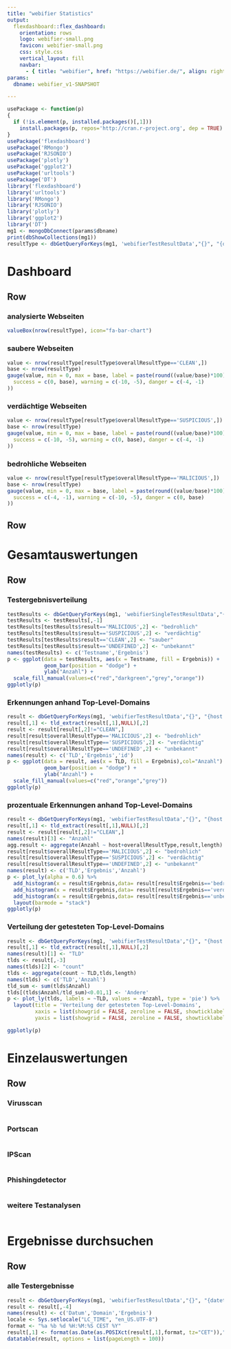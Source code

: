 ```yaml
---
title: "webifier Statistics"
output:
  flexdashboard::flex_dashboard:
    orientation: rows
    logo: webifier-small.png
    favicon: webifier-small.png
    css: style.css
    vertical_layout: fill 
    navbar:
      - { title: "webifier", href: "https://webifier.de/", align: right }
params:
  dbname: webifier_v1-SNAPSHOT

---
```


```r
usePackage <- function(p)
{
  if (!is.element(p, installed.packages()[,1]))
    install.packages(p, repos='http://cran.r-project.org', dep = TRUE)
}
usePackage('flexdashboard')
usePackage('RMongo')
usePackage('RJSONIO')
usePackage('plotly')
usePackage('ggplot2')
usePackage('urltools')
usePackage('DT')
library('flexdashboard')
library('urltools')
library('RMongo')
library('RJSONIO')
library('plotly')
library('ggplot2')
library('DT')
mg1 <- mongoDbConnect(params$dbname)
print(dbShowCollections(mg1))
resultType <- dbGetQueryForKeys(mg1, 'webifierTestResultData',"{}", "{overallResultType:1}",skip=0,limit=Inf)
```

Dashboard
=====================================

Row {data-height=100}
-----------------------------------------------------------------------

### analysierte Webseiten

```r
valueBox(nrow(resultType), icon="fa-bar-chart")
```

### saubere Webseiten

```r
value <- nrow(resultType[resultType$overallResultType=='CLEAN',])
base <- nrow(resultType)
gauge(value, min = 0, max = base, label = paste(round((value/base)*100),"%",sep=""), gaugeSectors(
  success = c(0, base), warning = c(-10, -5), danger = c(-4, -1)
))
```

### verdächtige Webseiten

```r
value <- nrow(resultType[resultType$overallResultType=='SUSPICIOUS',])
base <- nrow(resultType)
gauge(value, min = 0, max = base, label = paste(round((value/base)*100),"%",sep=""), gaugeSectors(
  success = c(-10, -5), warning = c(0, base), danger = c(-4, -1)
))
```

### bedrohliche Webseiten

```r
value <- nrow(resultType[resultType$overallResultType=='MALICIOUS',])
base <- nrow(resultType)
gauge(value, min = 0, max = base, label = paste(round((value/base)*100),"%",sep=""), gaugeSectors(
  success = c(-4, -1), warning = c(-10, -5), danger = c(0, base)
))
```

Row
-----------------------------------------------------------------------

Gesamtauswertungen
=====================================

Row {.tabset .tabset-fade}
-----------------------------------------------------------------------

### Testergebnisverteilung

```r
testResults <- dbGetQueryForKeys(mg1, 'webifierSingleTestResultData',"{}", '{_id:0,name:1,result:1}',skip=0,limit=Inf)
testResults <- testResults[,-1]
testResults[testResults$result=='MALICIOUS',2] <- "bedrohlich"
testResults[testResults$result=='SUSPICIOUS',2] <- "verdächtig"
testResults[testResults$result=='CLEAN',2] <- "sauber"
testResults[testResults$result=='UNDEFINED',2] <- "unbekannt"
names(testResults) <- c('Testname','Ergebnis')
p <- ggplot(data = testResults, aes(x = Testname, fill = Ergebnis)) +
            geom_bar(position = "dodge") +
            ylab("Anzahl") + 
  scale_fill_manual(values=c("red","darkgreen","grey","orange"))
ggplotly(p)

```

### Erkennungen anhand Top-Level-Domains

```r
result <- dbGetQueryForKeys(mg1, 'webifierTestResultData',"{}", "{host:1,overallResultType:1}",skip=0,limit=Inf)
result[,1] <- tld_extract(result[,1],NULL)[,2]
result <- result[result[,2]!="CLEAN",]
result[result$overallResultType=='MALICIOUS',2] <- "bedrohlich"
result[result$overallResultType=='SUSPICIOUS',2] <- "verdächtig"
result[result$overallResultType=='UNDEFINED',2] <- "unbekannt"
names(result) <- c('TLD','Ergebnis','id')
p <- ggplot(data = result, aes(x = TLD, fill = Ergebnis),col="Anzahl") +
            geom_bar(position = "dodge") +
            ylab("Anzahl") + 
  scale_fill_manual(values=c("red","orange","grey"))
ggplotly(p)

```

### prozentuale Erkennungen anhand Top-Level-Domains

```r
result <- dbGetQueryForKeys(mg1, 'webifierTestResultData',"{}", "{host:1,overallResultType:1}",skip=0,limit=Inf)
result[,1] <- tld_extract(result[,1],NULL)[,2]
result <- result[result[,2]!="CLEAN",]
names(result)[3] <- "Anzahl"
agg.result <- aggregate(Anzahl ~ host+overallResultType,result,length)
result[result$overallResultType=='MALICIOUS',2] <- "bedrohlich"
result[result$overallResultType=='SUSPICIOUS',2] <- "verdächtig"
result[result$overallResultType=='UNDEFINED',2] <- "unbekannt"
names(result) <- c('TLD','Ergebnis','Anzahl')
p <- plot_ly(alpha = 0.6) %>%
  add_histogram(x = result$Ergebnis,data= result[result$Ergebnis=='bedrohlich',]) %>%
  add_histogram(x = result$Ergebnis,data= result[result$Ergebnis=='verdächtig',]) %>%
  add_histogram(x = result$Ergebnis,data= result[result$Ergebnis=='unbekannt',]) %>%
  layout(barmode = "stack")
ggplotly(p)

```

### Verteilung der getesteten Top-Level-Domains

```r
result <- dbGetQueryForKeys(mg1, 'webifierTestResultData',"{}", "{host:1,overallResultType:1}",skip=0,limit=Inf)
result[,1] <- tld_extract(result[,1],NULL)[,2]
names(result)[1] <- "TLD"
tlds <- result[,-3]
names(tlds)[2] <- "count"
tlds <- aggregate(count ~ TLD,tlds,length)
names(tlds) <- c('TLD','Anzahl')
tld_sum <- sum(tlds$Anzahl)
tlds[(tlds$Anzahl/tld_sum)<0.01,1] <- 'Andere'
p <- plot_ly(tlds, labels = ~TLD, values = ~Anzahl, type = 'pie') %>%
  layout(title = 'Verteilung der getesteten Top-Level-Domains',
         xaxis = list(showgrid = FALSE, zeroline = FALSE, showticklabels = FALSE),
         yaxis = list(showgrid = FALSE, zeroline = FALSE, showticklabels = FALSE))

ggplotly(p)
```



Einzelauswertungen
=====================================


Row {.tabset .tabset-fade}
-----------------------------------------------------------------------

### Virusscan

```r

```

### Portscan

```r

```

### IPScan

```r

```

### Phishingdetector

```r

```

### weitere Testanalysen

```r

```

Ergebnisse durchsuchen
=====================================

Row
-----------------------------------------------------------------------
### alle Testergebnisse

```r
result <- dbGetQueryForKeys(mg1, 'webifierTestResultData',"{}", "{datetime:1,host:1,overallResultType:1}",skip=0,limit=Inf)
result <- result[,-4]
names(result) <- c('Datum','Domain','Ergebnis')
locale <- Sys.setlocale("LC_TIME", "en_US.UTF-8")
format <- "%a %b %d %H:%M:%S CEST %Y"
result[,1] <- format(as.Date(as.POSIXct(result[,1],format, tz="CET")),"%d-%m-%Y")
datatable(result, options = list(pageLength = 100))
```


